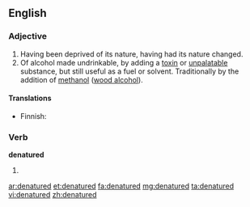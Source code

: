 ==English==

===Adjective===
{{en-adj|-}}

# Having been deprived of its nature, having had its nature changed.
# Of alcohol made undrinkable, by adding a [[toxin]] or [[unpalatable]] substance, but still useful as a fuel or solvent.  Traditionally by the addition of [[methanol]] ([[wood alcohol]]).
{{wikipedia|denatured alcohol}}

====Translations====
{{trans-top|having been deprived of its nature}}
{{trans-mid}}
{{trans-bottom}}

{{trans-top|made undrinkable}}
* Finnish: {{t-|fi|denaturoitu}}
{{trans-mid}}
{{trans-bottom}}

===Verb===
'''denatured'''

# {{past of|[[denature]]}}

[[ar:denatured]]
[[et:denatured]]
[[fa:denatured]]
[[mg:denatured]]
[[ta:denatured]]
[[vi:denatured]]
[[zh:denatured]]
